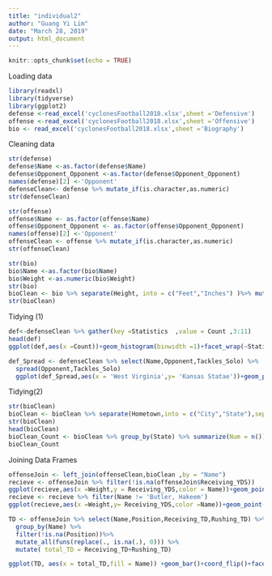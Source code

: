 ```yaml
---
title: "individual2"
author: "Guang Yi Lim"
date: "March 28, 2019"
output: html_document
---
```


```r
knitr::opts_chunk$set(echo = TRUE)
```
Loading data
```r
library(readxl)
library(tidyverse)
library(ggplot2)
defense <-read_excel('cyclonesFootball2018.xlsx',sheet ='Defensive')
offense <-read_excel('cyclonesFootball2018.xlsx',sheet ='Offensive')
bio <- read_excel('cyclonesFootball2018.xlsx',sheet ='Biography')

```
Cleaning data
```r
str(defense)
defense$Name <-as.factor(defense$Name)
defense$Opponent_Opponent <-as.factor(defense$Opponent_Opponent)
names(defense)[2] <-'Opponent'
defenseClean<- defense %>% mutate_if(is.character,as.numeric)
str(defenseClean)

str(offense)
offense$Name <- as.factor(offense$Name)
offense$Opponent_Opponent <- as.factor(offense$Opponent_Opponent)
names(offense)[2] <-'Opponent'
offenseClean <- offense %>% mutate_if(is.character,as.numeric)
str(offenseClean)

str(bio)
bio$Name <-as.factor(bio$Name)
bio$Weight <-as.numeric(bio$Weight)
str(bio)
bioClean <- bio %>% separate(Height, into = c("Feet","Inches") )%>% mutate_at(c("Feet","Inches"),as.numeric)
str(bioClean)

```
Tidying (1)
```r
def<-defenseClean %>% gather(key =Statistics  ,value = Count ,3:11)                        
head(def)
ggplot(def,aes(x =Count))+geom_histogram(binwidth =1)+facet_wrap(~Statistics,scales = "free")

def_Spread <- defenseClean %>% select(Name,Opponent,Tackles_Solo) %>%
  spread(Opponent,Tackles_Solo) 
  ggplot(def_Spread,aes(x = 'West Virginia',y= 'Kansas Statae'))+geom_point()
```
Tidying(2)
```r
str(bioClean)
bioClean <- bioClean %>% separate(Hometown,into = c("City","State"),sep =', ')
str(bioClean)
head(bioClean)
bioClean_Count <- bioClean %>% group_by(State) %>% summarize(Num = n())
bioClean_Count
```

Joining Data Frames
```r
offenseJoin <- left_join(offenseClean,bioClean ,by = "Name")
recieve <- offenseJoin %>% filter(!is.na(offenseJoin$Receiving_YDS))
ggplot(recieve,aes(x =Weight,y = Receiving_YDS,color = Name))+geom_point()
recieve <- recieve %>% filter(Name != 'Butler, Hakeem')
ggplot(recieve,aes(x =Weight,y= Receiving_YDS,color =Name))+geom_point()

TD <- offenseJoin %>% select(Name,Position,Receiving_TD,Rushing_TD) %>% 
  group_by(Name) %>%
  filter(!is.na(Position))%>%
  mutate_all(funs(replace(., is.na(.), 0))) %>%
  mutate( total_TD = Receiving_TD+Rushing_TD)

ggplot(TD, aes(x = total_TD,fill = Name)) +geom_bar()+coord_flip()+facet_wrap(~Position)


```



